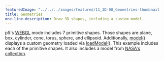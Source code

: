 ---
featuredImage: "../../../images/featured/11_3D-00_Geometries-thumbnail.png"
title: Geometries
one-line-description: Draw 3D shapes, including a custom model.
---

p5's
<a href="https://p5js.org/reference/#/p5/WEBGL" target="_blank">WEBGL</a>
mode includes 7 primitive shapes. Those shapes are plane, box,
cylinder, cone, torus, sphere, and ellipsoid. Additionally,
<a href="https://p5js.org/reference/#/p5/model" target="_blank">model()</a>
displays a custom geometry loaded via
<a href="https://p5js.org/reference/#/p5/loadModel" target="_blank">loadModel()</a>.
This example includes each of the primitive shapes. It also includes a model
from <a href="https://nasa3d.arc.nasa.gov/models" target="_blank">NASA's collection</a>.